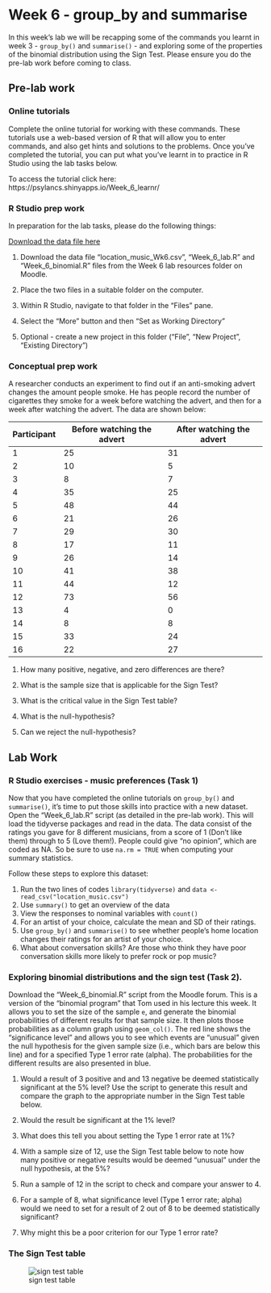 # Week 6 - group_by and summarise {#week5}

In this week's lab we will be recapping some of the commands you learnt in week 3 - `group_by()` and `summarise()` - and exploring some of the properties of the binomial distribution using the Sign Test. Please ensure you do the pre-lab work before coming to class.

## Pre-lab work

### Online tutorials 

Complete the online tutorial for working with these commands. These tutorials use a web-based version of R that will allow you to enter commands, and also get hints and solutions to the problems. Once you've completed the tutorial, you can put what you've learnt in to practice in R Studio using the lab tasks below. 

To access the tutorial click here: https://psylancs.shinyapps.io/Week_6_learnr/

### R Studio prep work
In preparation for the lab tasks, please do the following things:

[Download the data file here](files/location_music_Wk6.csv)

1. Download the data file "location_music_Wk6.csv", "Week_6_lab.R" and "Week_6_binomial.R" files from the Week 6 lab resources folder on Moodle.

2. Place the two files in a suitable folder on the computer.

3. Within R Studio, navigate to that folder in the "Files" pane.

3. Select the "More" button and then "Set as Working Directory"

4. Optional - create a new project in this folder ("File", "New Project", "Existing Directory")

### Conceptual prep work
A researcher conducts an experiment to find out if an anti-smoking advert changes the amount people smoke. He has people record the number of cigarettes they smoke for a week before watching the advert, and then for a week after watching the advert. The data are shown below:

| Participant | Before watching the advert | After watching the advert |
|-|-|-|
| 1 | 25 | 31 |
| 2 | 10 | 5 |
| 3 | 8 | 7 |
| 4 | 35 | 25 |
| 5 | 48 | 44 |
| 6 | 21 | 26 |
| 7 | 29 | 30 |
| 8 | 17 | 11 |
| 9 | 26 | 14 |
| 10 | 41 | 38 |
| 11 | 44 | 12 |
| 12 | 73 | 56 |
| 13 | 4 | 0 |
| 14 | 8 | 8 |
| 15 | 33 | 24 |
| 16 | 22 | 27 |

1. How many positive, negative, and zero differences are there?

2. What is the sample size that is applicable for the Sign Test?

3. What is the critical value in the Sign Test table?

4. What is the null-hypothesis?

5. Can we reject the null-hypothesis?

## Lab Work

### R Studio exercises - music preferences (Task 1)

Now that you have completed the online tutorials on `group_by()` and `summarise()`, it's time to put those skills into practice with a new dataset. Open the "Week_6_lab.R" script (as detailed in the pre-lab work). This will load the tidyverse packages and read in the data. The data consist of the ratings you gave for 8 different musicians, from a score of 1 (Don't like them) through to 5 (Love them!). People could give "no opinion", which are coded as NA. So be sure to use `na.rm = TRUE` when computing your summary statistics.  

Follow these steps to explore this dataset:

1. Run the two lines of codes `library(tidyverse)` and `data <- read_csv("location_music.csv")`
2. Use `summary()` to get an overview of the data
3. View the responses to nominal variables with `count()`
4. For an artist of your choice, calculate the mean and SD of their ratings.
5. Use `group_by()` and `summarise()` to see whether people's home location changes their ratings for an artist of your choice.
6. What about conversation skills? Are those who think they have poor conversation skills more likely to prefer rock or pop music?


### Exploring binomial distributions and the sign test (Task 2).

Download the "Week_6_binomial.R" script from the Moodle forum. This is a version of the "binomial program" that Tom used in his lecture this week. It allows you to set the size of the sample `e`, and generate the binomial probabilities of different results for that sample size. It then plots those probabilities as a column graph using `geom_col()`. The red line shows the "significance level" and allows you to see which events are "unusual" given the null hypothesis for the given sample size (i.e., which bars are below this line) and for a specified Type 1 error rate (alpha). The probabilities for the different results are also presented in blue.

1. Would a result of 3 positive and and 13 negative be deemed statistically significant at the 5% level? Use the script to generate this result and compare the graph to the appropriate number in the Sign Test table below.

2. Would the result be significant at the 1% level?

3. What does this tell you about setting the Type 1 error rate at 1%?

4. With a sample size of 12, use the Sign Test table below to note how many positive or negative results would be deemed "unusual" under the null hypothesis, at the 5%? 

5. Run a sample of 12 in the script to check and compare your answer to 4.

5. For a sample of 8, what significance level (Type 1 error rate; alpha) would we need to set for a result of 2 out of 8 to be deemed statistically significant?

6. Why might this be a poor criterion for our Type 1 error rate?

### The Sign Test table

![sign test table](files/sign_test_table.png)
